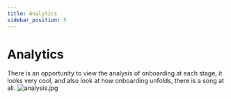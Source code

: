 ```yaml
---
title: Analytics
sidebar_position: 5
---
```


# Analytics

There is an opportunity to view the analysis of onboarding at each stage, it looks very cool, and also look at how onboarding unfolds, there is a song at all.
![analysis.jpg](./assets/images/analysis.jpg)
